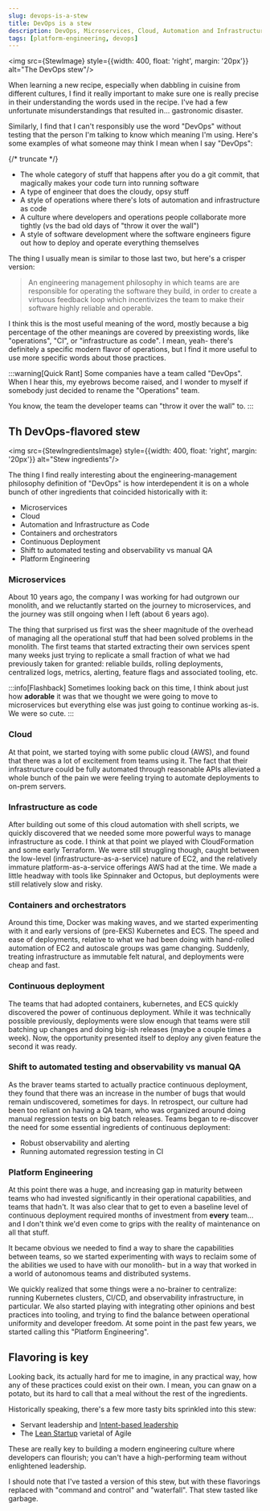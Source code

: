 ```yaml
---
slug: devops-is-a-stew
title: DevOps is a stew
description: DevOps, Microservices, Cloud, Automation and Infrastructure as Code, Containers and orchestrators, Continuous Deployment,and Platform Engineering all need each other
tags: [platform-engineering, devops]
---
```



<img src={StewImage} style={{width: 400, float: 'right', margin: '20px'}} alt="The DevOps stew"/>

When learning a new recipe, especially when dabbling in cuisine from different cultures, I find it really important to make sure one is really precise in their understanding the words used in the recipe. I've had a few unfortunate misunderstandings that resulted in... gastronomic disaster.

Similarly, I find that I can't responsibly use the word "DevOps" without testing that the person I'm talking to know which meaning I'm using. Here's some examples of what someone may think I mean when I say "DevOps":

{/* truncate */}

* The whole category of stuff that happens after you do a git commit, that magically makes your code turn into running software
* A type of engineer that does the cloudy, opsy stuff
* A style of operations where there's lots of automation and infrastructure as code
* A culture where developers and operations people collaborate more tightly (vs the bad old days of "throw it over the wall")
* A style of software development where the software engineers figure out how to deploy and operate everything themselves

The thing I usually mean is similar to those last two, but here's a crisper version:

> An engineering management philosophy in which teams are are responsible for operating the software they build, in order to create a virtuous feedback loop which incentivizes the team to make their software highly reliable and operable.

I think this is the most useful meaning of the word, mostly because a big percentage of the other meanings are covered by preexisting words, like "operations", "CI", or "infrastructure as code". I mean, yeah- there's definitely a specific modern flavor of operations, but I find it more useful to use more specific words about those practices.

:::warning[Quick Rant]
Some companies have a team called "DevOps". When I hear this, my eyebrows become raised, and I wonder to myself if somebody just decided to rename the "Operations" team.

You know, the team the developer teams can "throw it over the wall" to.
:::

## Th DevOps-flavored stew


<img src={StewIngredientsImage} style={{width: 400, float: 'right', margin: '20px'}} alt="Stew ingredients"/>

The thing I find really interesting about the engineering-management philosophy definition of "DevOps" is how interdependent it is on a whole bunch of other ingredients that coincided historically with it:

* Microservices
* Cloud
* Automation and Infrastructure as Code
* Containers and orchestrators
* Continuous Deployment
* Shift to automated testing and observability vs manual QA
* Platform Engineering

### Microservices

About 10 years ago, the company I was working for had outgrown our monolith, and we reluctantly started on the journey to microservices, and the journey was still ongoing when I left (about 6 years ago).

The thing that surprised us first was the sheer magnitude of the overhead of managing all the operational stuff that had been solved problems in the monolith. The first teams that started extracting their own services spent many weeks just trying to replicate a small fraction of what we had previously taken for granted: reliable builds, rolling deployments, centralized logs, metrics, alerting, feature flags and associated tooling, etc.

:::info[Flashback]
Sometimes looking back on this time, I think about just how **adorable** it was that we thought we were going to move to microservices but everything else was just going to continue working as-is. We were so cute.
:::

### Cloud

At that point, we started toying with some public cloud (AWS), and found that there was a lot of excitement from teams using it. The fact that their infrastructure could be fully automated through reasonable APIs alleviated a whole bunch of the pain we were feeling trying to automate deployments to on-prem servers.

### Infrastructure as code

After building out some of this cloud automation with shell scripts, we quickly discovered that we needed some more powerful ways to manage infrastructure as code. I think at that point we played with CloudFormation and some early Terraform. We were still struggling though, caught between the low-level (infrastructure-as-a-service) nature of EC2, and the relatively immature platform-as-a-service offerings AWS had at the time. We made a little headway with tools like Spinnaker and Octopus, but deployments were still relatively slow and risky.

### Containers and orchestrators

Around this time, Docker was making waves, and we started experimenting with it and early versions of (pre-EKS) Kubernetes and ECS. The speed and ease of deployments, relative to what we had been doing with hand-rolled automation of EC2 and autoscale groups was game changing. Suddenly, treating infrastructure as immutable felt natural, and deployments were cheap and fast.

### Continuous deployment

The teams that had adopted containers, kubernetes, and ECS quickly discovered the power of continuous deployment. While it was technically possible previously, deployments were slow enough that teams were still batching up changes and doing big-ish releases (maybe a couple times a week). Now, the opportunity presented itself to deploy any given feature the second it was ready.

### Shift to automated testing and observability vs manual QA

As the braver teams started to actually practice continuous deployment, they found that there was an increase in the number of bugs that would remain undiscovered, sometimes for days. In retrospect, our culture had been too reliant on having a QA team, who was organized around doing manual regression tests on big batch releases. Teams began to re-discover the need for some essential ingredients of continuous deployment:

* Robust observability and alerting
* Running automated regression testing in CI

### Platform Engineering

At this point there was a huge, and increasing gap in maturity between teams who had invested significantly in their operational capabilities, and teams that hadn't. It was also clear that to get to even a baseline level of continuous deployment required months of investment from **every** team... and I don't think we'd even come to grips with the reality of maintenance on all that stuff.

It became obvious we needed to find a way to share the capabilities between teams, so we started experimenting with ways to reclaim some of the abilities we used to have with our monolith- but in a way that worked in a world of autonomous teams and distributed systems.

We quickly realized that some things were a no-brainer to centralize: running Kubernetes clusters, CI/CD, and observability infrastructure, in particular. We also started playing with integrating other opinions and best practices into tooling, and trying to find the balance between operational uniformity and developer freedom. At some point in the past few years, we started calling this "Platform Engineering".

## Flavoring is key

Looking back, its actually hard for me to imagine, in any practical way, how any of these practices could exist on their own. I mean, you can gnaw on a potato, but its hard to call that a meal without the rest of the ingredients.

Historically speaking, there's a few more tasty bits sprinkled into this stew:

* Servant leadership and [Intent-based leadership](https://www.youtube.com/watch?v=nzynH2BmoJM)
* The [Lean Startup](https://theleanstartup.com/) varietal of Agile

These are really key to building a modern engineering culture where developers can flourish; you can't have a high-performing team without enlightened leadership.

I should note that I've tasted a version of this stew, but with these flavorings replaced with "command and control" and "waterfall". That stew tasted like garbage.
